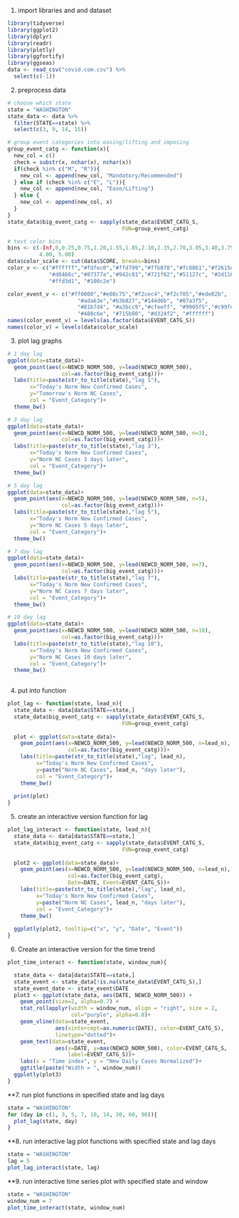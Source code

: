 1. import libraries and and dataset
```r
library(tidyverse)
library(ggplot2)
library(dplyr)
library(readr)
library(plotly)
library(ggfortify)
library(ggseas)
data <- read_csv("covid.com.csv") %>% 
  select(c(-1))
```

2. preprocess data
```r
# choose which state
state = "WASHINGTON"
state_data <- data %>% 
  filter(STATE==state) %>% 
  select(c(3, 9, 14, 15))

# group event categories into easing/lifting and imposing
group_event_catg <- function(x){
  new_col = c()
  check = substr(x, nchar(x), nchar(x))
  if(check %in% c("M", "R")){
    new_col <- append(new_col, "Mandatory/Recommended")
  } else if (check %in% c("E", "L")){
    new_col <- append(new_col, "Ease/Lifting")
  } else {
    new_col <- append(new_col, x)
  }
}
state_data$big_event_catg <- sapply(state_data$EVENT_CATG_S,
                                    FUN=group_event_catg)

# text color bins
bins <- c(-Inf,0,0.25,0.75,1.20,1.55,1.85,2.10,2.35,2.70,3.05,3.40,3.75,
          4.00, 5.00)
data$color_scale <- cut(data$SCORE, breaks=bins)
color_v <- c("#ffffff","#fdfec0","#ffd799","#ffb078","#fc8861","#f2615d",
             "#d8466c","#87377a","#942c81","#721f82","#51127c", "#2d1160",
             "#ffd3d1", "#100c2e")

color_event_v <- c("#ff0000","#e08c75","#f2cec4","#f2cf05","#ede02b",
                      "#ada63e","#b3b827","#144d6b", "#07a3f5",
                      "#81b7d4", "#a3bcc9","#cfeeff", "#9905f5","#c99fe3",
                      "#480c6e", "#715b80", "#d324f2", "#ffffff")
names(color_event_v) = levels(as.factor(data$EVENT_CATG_S))
names(color_v) = levels(data$color_scale)

```


3. plot lag graphs
```r
# 1 day lag
ggplot(data=state_data)+
  geom_point(aes(x=NEWCD_NORM_500, y=lead(NEWCD_NORM_500),
                 col=as.factor(big_event_catg)))+
  labs(title=paste(str_to_title(state),"lag 1"), 
       x="Today's Norm New Confirmed Cases",
       y="Tomorrow's Norm NC Cases",
       col = "Event_Category")+
  theme_bw()

# 3 day lag
ggplot(data=state_data)+
  geom_point(aes(x=NEWCD_NORM_500, y=lead(NEWCD_NORM_500, n=3),
                 col=as.factor(big_event_catg)))+
  labs(title=paste(str_to_title(state),"lag 3"), 
       x="Today's Norm New Confirmed Cases",
       y="Norm NC Cases 3 days later",
       col = "Event_Category")+
  theme_bw()

# 5 day lag
ggplot(data=state_data)+
  geom_point(aes(x=NEWCD_NORM_500, y=lead(NEWCD_NORM_500, n=5),
                 col=as.factor(big_event_catg)))+
  labs(title=paste(str_to_title(state),"lag 5"), 
       x="Today's Norm New Confirmed Cases",
       y="Norm NC Cases 5 days later",
       col = "Event_Category")+
  theme_bw()

# 7 day lag
ggplot(data=state_data)+
  geom_point(aes(x=NEWCD_NORM_500, y=lead(NEWCD_NORM_500, n=7),
                 col=as.factor(big_event_catg)))+
  labs(title=paste(str_to_title(state),"lag 7"), 
       x="Today's Norm New Confirmed Cases",
       y="Norm NC Cases 7 days later",
       col = "Event_Category")+
  theme_bw()

# 10 day lag
ggplot(data=state_data)+
  geom_point(aes(x=NEWCD_NORM_500, y=lead(NEWCD_NORM_500, n=10),
                 col=as.factor(big_event_catg)))+
  labs(title=paste(str_to_title(state),"lag 10"), 
       x="Today's Norm New Confirmed Cases",
       y="Norm NC Cases 10 days later",
       col = "Event_Category")+
  theme_bw()
  
```


4. put into function
```r
plot_lag <- function(state, lead_n){
  state_data <- data[data$STATE==state,]
  state_data$big_event_catg <- sapply(state_data$EVENT_CATG_S,
                                    FUN=group_event_catg)
  
  plot <- ggplot(data=state_data)+
    geom_point(aes(x=NEWCD_NORM_500, y=lead(NEWCD_NORM_500, n=lead_n),
                   col=as.factor(big_event_catg)))+
    labs(title=paste(str_to_title(state),"lag", lead_n), 
         x="Today's Norm New Confirmed Cases",
         y=paste("Norm NC Cases", lead_n, "days later"),
         col = "Event_Category")+
    theme_bw()
  
  print(plot)
}
```



5. create an interactive version function for lag
```r
plot_lag_interact <- function(state, lead_n){
  state_data <- data[data$STATE==state,]
  state_data$big_event_catg <- sapply(state_data$EVENT_CATG_S,
                                    FUN=group_event_catg)
  
  plot2 <- ggplot(data=state_data)+
    geom_point(aes(x=NEWCD_NORM_500, y=lead(NEWCD_NORM_500, n=lead_n),
                   col=as.factor(big_event_catg),
                   Date=DATE, Event=EVENT_CATG_S))+
    labs(title=paste(str_to_title(state),"lag", lead_n), 
         x="Today's Norm New Confirmed Cases",
         y=paste("Norm NC Cases", lead_n, "days later"),
         col = "Event_Category")+
    theme_bw()
  
  ggplotly(plot2, tooltip=c("x", "y", "Date", "Event"))
}
```


6. Create an interactive version for the time trend
```r
plot_time_interact <- function(state, window_num){

  state_data <- data[data$STATE==state,]
  state_event <- state_data[!is.na(state_data$EVENT_CATG_S),]
  state_event_date <- state_event$DATE
  plot3 <- ggplot(state_data, aes(DATE, NEWCD_NORM_500)) + 
    geom_point(size=2, alpha=0.7) + 
    stat_rollapplyr(width = window_num, align = "right", size = 2,
                    col="purple", alpha=0.8)+
    geom_vline(data=state_event,
               aes(xintercept=as.numeric(DATE), color=EVENT_CATG_S), 
               linetype="dotted")+
    geom_text(data=state_event,
               aes(x=DATE, y=max(NEWCD_NORM_500), color=EVENT_CATG_S,
                   label=EVENT_CATG_S))+
    labs(x = "Time index", y = "New Daily Cases Normalized")+
    ggtitle(paste("Width = ", window_num))
  ggplotly(plot3)
}

```


**7. run plot functions in specified state and lag days
```r
state = "WASHINGTON"
for (day in c(1, 3, 5, 7, 10, 14, 30, 60, 90)){
  plot_lag(state, day)
}
```



**8. run interactive lag plot functions with specified state and lag days
```r
state = "WASHINGTON"
lag = 5
plot_lag_interact(state, lag)
```

**9. run interactive time series plot with specified state and window
```r
state = "WASHINGTON"
window_num = 7
plot_time_interact(state, window_num)
```

